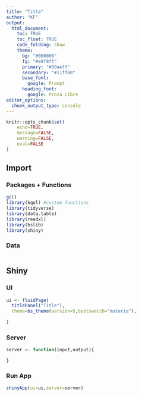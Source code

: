 ```yaml
---
title: "Title"
author: "KF"
output: 
  html_document:
    toc: TRUE
    toc_float: TRUE
    code_folding: show
    theme:
      bg: "#000000"
      fg: "#e9f8ff"
      primary: "#00aeff"
      secondary: "#11ff00"
      base_font:
        google: Prompt
      heading_font:
        google: Proza Libre
editor_options: 
  chunk_output_type: console
---
```


```r
knitr::opts_chunk$set(
	echo=TRUE,
	message=FALSE,
	warning=FALSE,
	eval=FALSE
)
```

## Import

### Packages + Functions

```r
gc()
library(kqol) #custom functions
library(tidyverse)
library(data.table)
library(readxl)
library(bslib)
library(shiny)
```

### Data

```r

```

## Shiny

### UI

```r
ui <- fluidPage(
  titlePanel("Title"),
  theme=bs_theme(version=5,bootswatch="materia"),
  
)
```

### Server

```r
server <- function(input,output){

}
```

### Run App

```r
shinyApp(ui=ui,server=server)
```
